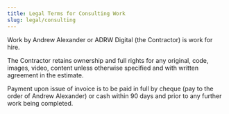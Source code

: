 ```yaml
---
title: Legal Terms for Consulting Work
slug: legal/consulting
---
```


Work by Andrew Alexander or ADRW Digital (the Contractor) is work for hire.

The Contractor retains ownership and full rights for any original, code, images, video, content unless otherwise specified and with written agreement in the estimate.

Payment upon issue of invoice is to be paid in full by cheque (pay to the order of Andrew Alexander) or cash within 90 days and prior to any further work being completed.
